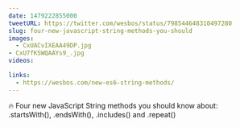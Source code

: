 ```yaml
---
date: 1479222855000
tweetURL: https://twitter.com/wesbos/status/798544648310497280
slug: four-new-javascript-string-methods-you-should
images:
  - CxUACvIXEAA49DP.jpg
- CxU7fKSWQAAYs9_.jpg
videos:

links:
  - https://wesbos.com/new-es6-string-methods/
---
```

🔥 Four new JavaScript String methods you should know about: .startsWith(), .endsWith(), .includes() and .repeat()
